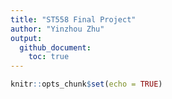 ```yaml
---
title: "ST558 Final Project"
author: "Yinzhou Zhu"
output: 
  github_document:
    toc: true
---
```

\newpage

```r
knitr::opts_chunk$set(echo = TRUE)
```

